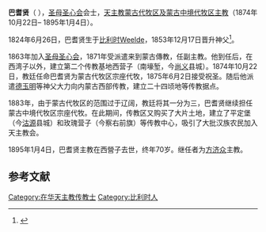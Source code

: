 '''巴耆贤'''（ {{bd|1824年|6月26日|1895年|1月4日|catIdx=Bax, Jacques}}），[[圣母圣心会|圣母圣心会]]会士，[[天主教西湾子教区|天主教蒙古代牧区及蒙古中境代牧区]][[主教|主教]]（1874年10月22日– 1895年1月4日）。 

1824年6月26日，巴耆贤生于[[比利时|比利时]]Weelde，1853年12月17日晋升神父<ref>{{Cite web |url=http://www.gcatholic.org/dioceses/diocese/siwa0.htm |title=Diocese of Xiwanzi |access-date=2022-05-21 |archive-date=2022-05-21 |archive-url=https://web.archive.org/web/20220521191316/http://www.gcatholic.org/dioceses/diocese/siwa0.htm }}</ref>。

1863年加入[[圣母圣心会|圣母圣心会]]，1871年受派遣来到蒙古傳教，任副主教。他到任后，在西湾子以外，建立第二个传教基地西营子（南壕堑，今[[尚义|尚义]]县城）。1874年10月22日，教廷任命巴耆贤为蒙古代牧区宗座代牧，1875年6月2日接受祝圣。随后他派遣[[德玉明|德玉明]]等神父大力向内蒙古西部传教，建立二十四顷地等传教据点。

1883年，由于蒙古代牧区的范围过于辽阔，教廷将其一分为三，巴耆贤继续担任蒙古中境代牧区宗座代牧。在此期间，传教区又购买了大片土地，建立了平定堡（今[[沽源|沽源]]县城）和玫瑰营子（今察右前旗）等传教中心，吸引了大批汉族农民加入天主教会。

1895年1月4日，巴耆贤主教在西營子去世，终年70岁。继任者为[[方济众|方济众]]主教。

==参考文献==
{{reflist}}
{{DEFAULTSORT:Bax, Jacques}}

[[Category:在华天主教传教士|Category:在华天主教传教士]]
[[Category:比利时人|Category:比利时人]]